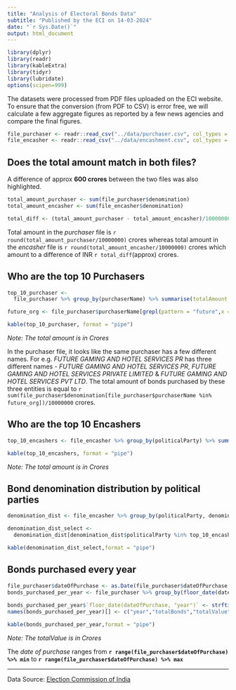 ```yaml
---
title: "Analysis of Electoral Bonds Data"
subtitle: "Published by the ECI on 14-03-2024"
date: "`r Sys.Date()`"
output: html_document
---
```


```r
library(dplyr)
library(readr)
library(kableExtra)
library(tidyr)
library(lubridate)
options(scipen=999)
```

The datasets were processed from PDF files uploaded on the ECI website. To ensure that the conversion (from PDF to CSV) is error free, we will calculate a few aggregate figures as reported by a few news agencies and compare the final figures. 

```r

file_purchaser <- readr::read_csv("../data/purchaser.csv", col_types = cols())
file_encasher <- readr::read_csv("../data/encashment.csv", col_types = cols())

```


## Does the total amount match in both files?

A difference of approx **600 crores** between the two files was also highlighted. 

```r

total_amount_purchaser <- sum(file_purchaser$denomination)
total_amount_encasher <- sum(file_encasher$denomination)

total_diff <- (total_amount_purchaser - total_amount_encasher)/10000000
```

Total amount in the _purchaser_ file is `r round(total_amount_purchaser/10000000)` crores whereas total amount in the _encasher_ file is `r round(total_amount_encasher/10000000)` crores which amount to a difference of INR `r total_diff`(approx) crores.

## Who are the top 10 Purchasers

```r
top_10_purchaser <-
  file_purchaser %>% group_by(purchaserName) %>% summarise(totalAmount = round(sum(denomination)/10000000)) %>% arrange(desc(totalAmount)) %>% head(10)

future_org <- file_purchaser$purchaserName[grepl(pattern = "future",x = file_purchaser$purchaserName,ignore.case = TRUE)] %>% unique()

kable(top_10_purchaser, format = "pipe")
```
_Note: The total amount is in Crores_

In the purchaser file, it looks like the same purchaser has a few different names. 
For e.g. _FUTURE GAMING AND HOTEL SERVICES PR_ has three different names - _FUTURE GAMING AND HOTEL SERVICES PR_, _FUTURE GAMING AND HOTEL SERVICES PRIVATE LIMITED_ & _FUTURE GAMING AND HOTEL SERVICES PVT LTD_. The total amount of bonds purchased by these three entities is equal to `r sum(file_purchaser$denomination[file_purchaser$purchaserName %in% future_org])/10000000` crores.


## Who are the top 10 Encashers

```r
top_10_encashers <- file_encasher %>% group_by(politicalParty) %>% summarise(totalAmount = round(sum(denomination)/10000000)) %>% arrange(desc(totalAmount)) %>% head(10)

kable(top_10_encashers, format = "pipe")

```

_Note: The total amount is in Crores_


## Bond denomination distribution by political parties

```r

denomination_dist <- file_encasher %>% group_by(politicalParty, denomination) %>% summarise(totalBonds=n()) %>% pivot_wider(names_from = denomination,values_from = totalBonds) %>% mutate(totalBonds = rowSums(across(where(is.numeric)),na.rm=TRUE))

denomination_dist_select <-
  denomination_dist[denomination_dist$politicalParty %in% top_10_encashers$politicalParty, ] %>% arrange(desc(totalBonds)) %>% head(5)

kable(denomination_dist_select,format = "pipe")

```

## Bonds purchased every year

```r

file_purchaser$dateOfPurchase <- as.Date(file_purchaser$dateOfPurchase,format = "%d/%b/%Y")
bonds_purchased_per_year <- file_purchaser %>% group_by(floor_date(dateOfPurchase,"year")) %>% summarise(totalBonds = n(),
                                                                                                         totalValue = round(sum(denomination)/10000000))
bonds_purchased_per_year$`floor_date(dateOfPurchase, "year")` <- strftime(bonds_purchased_per_year$`floor_date(dateOfPurchase, "year")`,"%Y")
names(bonds_purchased_per_year)[] <- c("year","totalBonds","totalValue")

kable(bonds_purchased_per_year,format = "pipe")

```

_Note: The totalValue is in Crores_

The _date of purchase_ ranges from **`r range(file_purchaser$dateOfPurchase) %>% min`** to **`r range(file_purchaser$dateOfPurchase) %>% max`**


---

Data Source: [Election Commission of India](https://www.eci.gov.in/disclosure-of-electoral-bonds)
